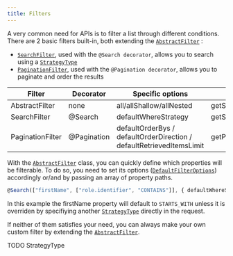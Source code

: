 ```yaml
---
title: Filters
---
```


A very common need for APIs is to filter a list through different conditions. There are 2 basic filters built-in, both
extending the [`AbstractFilter`](/definitions/classes/abstractfilter) :

-   [`SearchFilter`](/definitions/classes/searchfilter), used with the `@Search decorator`, allows you to search using a
    [`StrategyType`](/definitions#strategytype)
-   [`PaginationFilter`](/definitions/classes/paginationfilter), used with the `@Pagination decorator`, allows you to
    paginate and order the results

| Filter           | Decorator   | Specific options                                                     | Default options getter           |
| ---------------- | ----------- | -------------------------------------------------------------------- | -------------------------------- |
| AbstractFilter   | none        | all/allShallow/allNested                                             | getSearchFilterDefaultConfig     |
| SearchFilter     | @Search     | defaultWhereStrategy                                                 | getSearchFilterDefaultConfig     |
| PaginationFilter | @Pagination | defaultOrderBys / defaultOrderDirection / defaultRetrievedItemsLimit | getPaginationFilterDefaultConfig |

With the [`AbstractFilter`](/definitions/classes/abstractfilter) class, you can quickly define which properties will be
filterable. To do so, you need to set its options ([`DefaultFilterOptions`](/definitions#defaultfilteroptions))
accordingly or/and by passing an array of property paths.

```typescript title="You can decorate an entity like this"
@Search(["firstName", ["role.identifier", "CONTAINS"]], { defaultWhereStrategy: "STARTS_WITH" })
```

In this example the firstName property will default to `STARTS_WITH` unless it is overriden by specifiying another
[`StrategyType`](/definitions#strategytype) directly in the request.

If neither of them satisfies your need, you can always make your own custom filter by extending the
[`AbstractFilter`](/definitions/classes/abstractfilter).

TODO StrategyType
